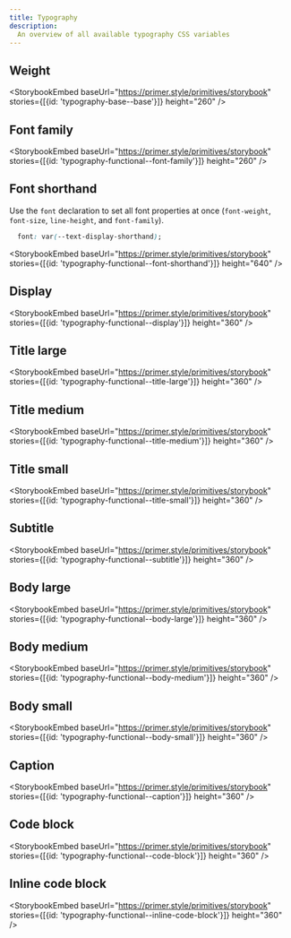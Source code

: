 ```yaml
---
title: Typography
description:
  An overview of all available typography CSS variables
---
```


## Weight

<StorybookEmbed
  baseUrl="https://primer.style/primitives/storybook"
  stories={[{id: 'typography-base--base'}]}
  height="260"
/>

## Font family

<StorybookEmbed
  baseUrl="https://primer.style/primitives/storybook"
  stories={[{id: 'typography-functional--font-family'}]}
  height="260"
/>

## Font shorthand

Use the `font` declaration to set all font properties at once (`font-weight`, `font-size`, `line-height`, and `font-family`).

```css
  font: var(--text-display-shorthand);
```

<StorybookEmbed
  baseUrl="https://primer.style/primitives/storybook"
  stories={[{id: 'typography-functional--font-shorthand'}]}
  height="640"
/>


## Display

<StorybookEmbed
  baseUrl="https://primer.style/primitives/storybook"
  stories={[{id: 'typography-functional--display'}]}
  height="360"
/>

## Title large

<StorybookEmbed
  baseUrl="https://primer.style/primitives/storybook"
  stories={[{id: 'typography-functional--title-large'}]}
  height="360"
/>

## Title medium

<StorybookEmbed
  baseUrl="https://primer.style/primitives/storybook"
  stories={[{id: 'typography-functional--title-medium'}]}
  height="360"
/>

## Title small

<StorybookEmbed
  baseUrl="https://primer.style/primitives/storybook"
  stories={[{id: 'typography-functional--title-small'}]}
  height="360"
/>

## Subtitle

<StorybookEmbed
  baseUrl="https://primer.style/primitives/storybook"
  stories={[{id: 'typography-functional--subtitle'}]}
  height="360"
/>

## Body large

<StorybookEmbed
  baseUrl="https://primer.style/primitives/storybook"
  stories={[{id: 'typography-functional--body-large'}]}
  height="360"
/>

## Body medium

<StorybookEmbed
  baseUrl="https://primer.style/primitives/storybook"
  stories={[{id: 'typography-functional--body-medium'}]}
  height="360"
/>

## Body small

<StorybookEmbed
  baseUrl="https://primer.style/primitives/storybook"
  stories={[{id: 'typography-functional--body-small'}]}
  height="360"
/>

## Caption

<StorybookEmbed
  baseUrl="https://primer.style/primitives/storybook"
  stories={[{id: 'typography-functional--caption'}]}
  height="360"
/>

## Code block

<StorybookEmbed
  baseUrl="https://primer.style/primitives/storybook"
  stories={[{id: 'typography-functional--code-block'}]}
  height="360"
/>

## Inline code block

<StorybookEmbed
  baseUrl="https://primer.style/primitives/storybook"
  stories={[{id: 'typography-functional--inline-code-block'}]}
  height="360"
/>
